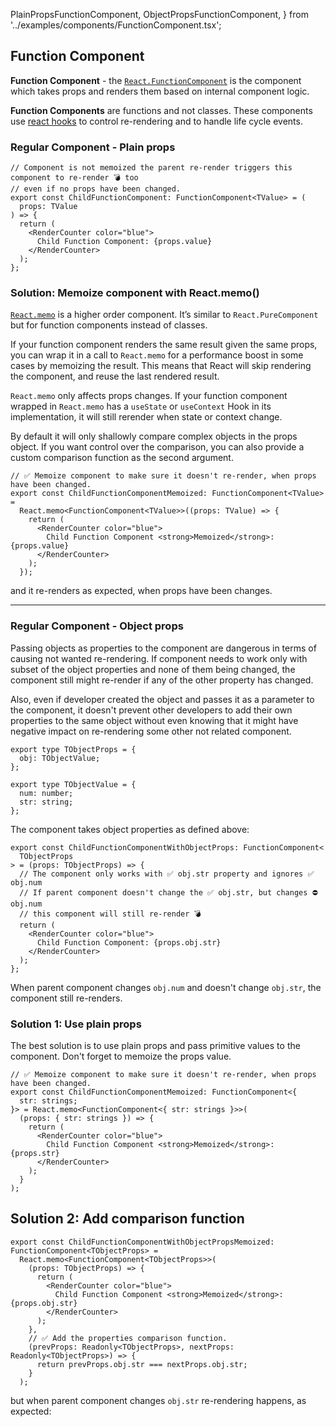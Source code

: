   PlainPropsFunctionComponent,
  ObjectPropsFunctionComponent,
} from '../examples/components/FunctionComponent.tsx';

## Function Component

**Function Component** - the [`React.FunctionComponent`](https://reactjs.org/docs/components-and-props.html#function-and-class-components) is the component which takes props and renders them based on internal component logic.

**Function Components** are functions and not classes. These components use [react hooks](https://reactjs.org/docs/hooks-intro.html) to control re-rendering and to handle life cycle events.

### Regular Component - Plain props

```tsx
// Component is not memoized the parent re-render triggers this component to re-render 💣 too
// even if no props have been changed.
export const ChildFunctionComponent: FunctionComponent<TValue> = (
  props: TValue
) => {
  return (
    <RenderCounter color="blue">
      Child Function Component: {props.value}
    </RenderCounter>
  );
};
```

<PlainPropsFunctionComponent isMemoized={false} />

### Solution: Memoize component with React.memo()

[`React.memo`](https://reactjs.org/docs/react-api.html#reactmemo) is a higher order component. It’s similar to `React.PureComponent` but for function components instead of classes.

If your function component renders the same result given the same props, you can wrap it in a call to `React.memo` for a performance boost in some cases by memoizing the result. This means that React will skip rendering the component, and reuse the last rendered result.

`React.memo` only affects props changes. If your function component wrapped in `React.memo` has a `useState` or `useContext` Hook in its implementation, it will still rerender when state or context change.

By default it will only shallowly compare complex objects in the props object. If you want control over the comparison, you can also provide a custom comparison function as the second argument.

```tsx
// ✅ Memoize component to make sure it doesn't re-render, when props have been changed.
export const ChildFunctionComponentMemoized: FunctionComponent<TValue> =
  React.memo<FunctionComponent<TValue>>((props: TValue) => {
    return (
      <RenderCounter color="blue">
        Child Function Component <strong>Memoized</strong>: {props.value}
      </RenderCounter>
    );
  });
```

<PlainPropsFunctionComponent isMemoized={true} changeProps={false} />

and it re-renders as expected, when props have been changes.

<PlainPropsFunctionComponent isMemoized={true} changeProps={true} />

---

### Regular Component - Object props

Passing objects as properties to the component are dangerous in terms of causing not wanted re-rendering.
If component needs to work only with subset of the object properties and none of them being changed,
the component still might re-render if any of the other property has changed.

Also, even if developer created the object and passes it as a parameter to the component,
it doesn't prevent other developers to add their own properties to the same object without
even knowing that it might have negative impact on re-rendering some other not related component.

```tsx
export type TObjectProps = {
  obj: TObjectValue;
};

export type TObjectValue = {
  num: number;
  str: string;
};
```

The component takes object properties as defined above:

```tsx
export const ChildFunctionComponentWithObjectProps: FunctionComponent<
  TObjectProps
> = (props: TObjectProps) => {
  // The component only works with ✅ obj.str property and ignores ✅ obj.num
  // If parent component doesn't change the ✅ obj.str, but changes ⛔ obj.num
  // this component will still re-render 💣
  return (
    <RenderCounter color="blue">
      Child Function Component: {props.obj.str}
    </RenderCounter>
  );
};
```

When parent component changes `obj.num` and doesn't change `obj.str`, the component
still re-renders.

### Solution 1: Use plain props

The best solution is to use plain props and pass primitive values to the component.
Don't forget to memoize the props value.

```tsx
// ✅ Memoize component to make sure it doesn't re-render, when props have been changed.
export const ChildFunctionComponentMemoized: FunctionComponent<{
  str: strings;
}> = React.memo<FunctionComponent<{ str: strings }>>(
  (props: { str: strings }) => {
    return (
      <RenderCounter color="blue">
        Child Function Component <strong>Memoized</strong>: {props.str}
      </RenderCounter>
    );
  }
);
```

## Solution 2: Add comparison function

```tsx
export const ChildFunctionComponentWithObjectPropsMemoized: FunctionComponent<TObjectProps> =
  React.memo<FunctionComponent<TObjectProps>>(
    (props: TObjectProps) => {
      return (
        <RenderCounter color="blue">
          Child Function Component <strong>Memoized</strong>: {props.obj.str}
        </RenderCounter>
      );
    },
    // ✅ Add the properties comparison function.
    (prevProps: Readonly<TObjectProps>, nextProps: Readonly<TObjectProps>) => {
      return prevProps.obj.str === nextProps.obj.str;
    }
  );
```

<ObjectPropsFunctionComponent isMemoized={true} changeProps={false} />

but when parent component changes `obj.str` re-rendering happens, as expected:

<ObjectPropsFunctionComponent isMemoized={true} changeProps={true} />
